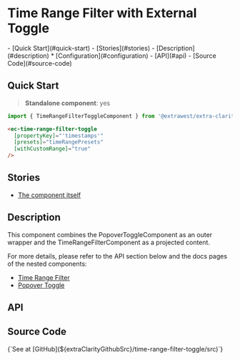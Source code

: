 


<style>
 { docsStylePatch }
</style>

<Meta
  of={ComponentStories}
  name="Overview"
/>

# Time Range Filter with External Toggle

<div className="table-of-contents">
  - [Quick Start](#quick-start)
  - [Stories](#stories)
  - [Description](#description)
    * [Configuration](#configuration)
  - [API](#api)
  - [Source Code](#source-code)
</div>

## Quick Start

> **Standalone component**: yes

```typescript
import { TimeRangeFilterToggleComponent } from '@extrawest/extra-clarity/time-range-filter-toggle';
```
```html
<ec-time-range-filter-toggle
  [propertyKey]="'timestamps'"
  [presets]="timeRangePresets"
  [withCustomRange]="true"
/>
```

## Stories

* [The component itself](/story/components-time-range-filter-toggle--component-itself-story)

## Description

This component combines the PopoverToggleComponent as an outer wrapper and
the TimeRangeFilterComponent as a projected content.

For more details, please refer to the API section below and the docs pages of the nested components:
* [Time Range Filter](/docs/components-datagrid-filters-time-range-filter--overview)
* [Popover Toggle](/docs/components-popover-toggle--overview)

## API

<ArgTypes sort="requiredFirst" />

## Source Code

<Markdown>
  {`See at [GitHub](${extraClarityGithubSrc}/time-range-filter-toggle/src)`}
</Markdown>
